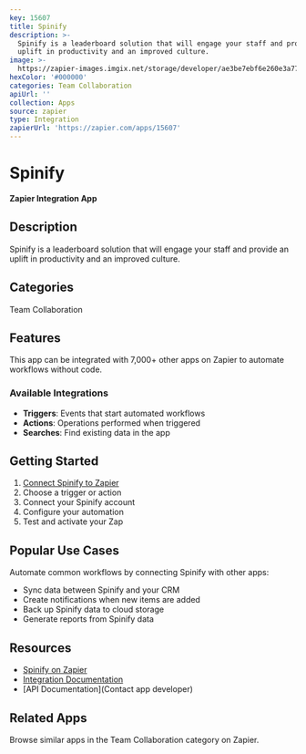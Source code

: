 ```yaml
---
key: 15607
title: Spinify
description: >-
  Spinify is a leaderboard solution that will engage your staff and provide an
  uplift in productivity and an improved culture.
image: >-
  https://zapier-images.imgix.net/storage/developer/ae3be7ebf6e260e3a7761ba118bb289a.png?auto=format%2Ccompress&ixlib=python-3.0.0&q=50
hexColor: '#000000'
categories: Team Collaboration
apiUrl: ''
collection: Apps
source: zapier
type: Integration
zapierUrl: 'https://zapier.com/apps/15607'
---
```

# Spinify

**Zapier Integration App**

## Description

Spinify is a leaderboard solution that will engage your staff and provide an uplift in productivity and an improved culture.

## Categories

Team Collaboration

## Features

This app can be integrated with 7,000+ other apps on Zapier to automate workflows without code.

### Available Integrations

- **Triggers**: Events that start automated workflows
- **Actions**: Operations performed when triggered
- **Searches**: Find existing data in the app

## Getting Started

1. [Connect Spinify to Zapier](https://zapier.com/apps/15607)
2. Choose a trigger or action
3. Connect your Spinify account
4. Configure your automation
5. Test and activate your Zap

## Popular Use Cases

Automate common workflows by connecting Spinify with other apps:

- Sync data between Spinify and your CRM
- Create notifications when new items are added
- Back up Spinify data to cloud storage
- Generate reports from Spinify data

## Resources

- [Spinify on Zapier](https://zapier.com/apps/15607)
- [Integration Documentation](https://zapier.com/apps/15607/integrations)
- [API Documentation](Contact app developer)

## Related Apps

Browse similar apps in the Team Collaboration category on Zapier.
